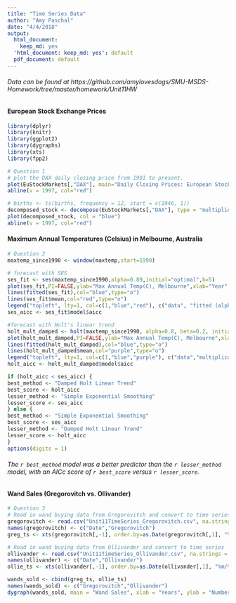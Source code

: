 ```yaml
---
title: "Time Series Data"
author: "Amy Paschal"
date: "4/4/2018"
output:
  html_document:
    keep_md: yes
  'html_document: keep_md: yes': default
  pdf_document: default
---
```


###### Data can be found at https://github.com/amylovesdogs/SMU-MSDS-Homework/tree/master/homework/Unit11HW

#### European Stock Exchange Prices
```r
library(dplyr)
library(knitr)
library(ggplot2)
library(dygraphs)
library(xts)
library(fpp2)

# Question 1
# plot the DAX daily closing price from 1991 to present.
plot(EuStockMarkets[,"DAX"], main="Daily Closing Prices: European Stock Market (German DAX)", xlab="Days (1990-Pressent)", ylab="Closing Prices (Euros)", col="blue") 
abline(v = 1997, col="red")

# births <- ts(births, frequency = 12, start = c(1946, 1))
decomposed_stock <- decompose(EuStockMarkets[,"DAX"], type = "multiplicative")
plot(decomposed_stock, col = "blue")
abline(v = 1997, col="red")
```

#### Maximum Annual Temperatures (Celsius) in Melbourne, Australia

```r
# Question 2
maxtemp_since1990 <- window(maxtemp,start=1990)

# forecast with SES
ses_fit <- ses(maxtemp_since1990,alpha=0.89,initial="optimal",h=5)
plot(ses_fit,PI=FALSE,ylab="Max Annual Temp(C), Melbourne",xlab="Year",main="Forecasting using SES",fcol="white",type="o")
lines(fitted(ses_fit),col="blue",type="o")
lines(ses_fit$mean,col="red",type="o")
legend("topleft", lty=1, col=c(1,"blue","red"), c("data", "fitted (alpha = 0.89)","forecast"),pch=1)
ses_aicc <- ses_fit$model$aicc

#forecast with Holt's linear trend
holt_mult_damped <- holt(maxtemp_since1990, alpha=0.8, beta=0.2, initial="optimal", exponential=TRUE, h=5, damped=TRUE)
plot(holt_mult_damped,PI=FALSE,ylab="Max Annual Temp(C), Melbourne",xlab="Year",main="Forecasting Using Damped Holt's Linear Trend",fcol="white",type="o")
lines(fitted(holt_mult_damped),col="blue",type="o")
lines(holt_mult_damped$mean,col="purple",type="o")
legend("topleft", lty=1, col=c(1,"blue","purple"), c("data","multiplicative damped", "multiplicative damped forecast"),pch=1)
holt_aicc <- holt_mult_damped$model$aicc

if (holt_aicc < ses_aicc) {
best_method <- "Damped Holt Linear Trend"
best_score <- holt_aicc
lesser_method <- "Simple Exponential Smoothing"
lesser_score <- ses_aicc
} else {
best_method <- "Simple Exponential Smoothing"
best_score <- ses_aicc
lesser_method <- "Damped Holt Linear Trend"
lesser_score <- holt_aicc
}
options(digits = 1)
```

###### The `r best_method` model was a better predictor than the `r lesser_method` model, with an AICc score of `r best_score` versus `r lesser_score`.

#### Wand Sales (Gregorovitch vs. Ollivander)

```r
# Question 3
# Read in wand buying data from Gregorovitch and convert to time series
gregorovitch <- read.csv("Unit11TimeSeries_Gregorovitch.csv", na.strings = "", strip.white = TRUE)
names(gregorovitch) <- c("Date","Gregorovitch")
greg_ts <- xts(gregorovitch[,-1], order.by=as.Date(gregorovitch[,1], "%m/%d/%Y"))

# Read in wand buying data from Ollivander and convert to time series
ollivander <- read.csv("Unit11TimeSeries_Ollivander.csv", na.strings = "", strip.white = TRUE)
names(ollivander) <- c("Date","Ollivander")
ollie_ts <- xts(ollivander[,-1], order.by=as.Date(ollivander[,1], "%m/%d/%Y"))

wands_sold <- cbind(greg_ts, ollie_ts)
names(wands_sold) <- c("Gregorovitch","Ollivander")
dygraph(wands_sold, main = "Wand Sales", xlab = "Years", ylab = "Number of Wands Sold") %>% dySeries("Gregorovitch", label="Gregorovitch", color="red") %>% dySeries("Ollivander", label="Ollivander", color="blue")  %>% dyLegend(show = "always", hideOnMouseOut = FALSE) %>% dyOptions(stackedGraph = TRUE) %>% dyShading(from="1995-1-1", to="1999-12-31", color="#CCEBD6") %>% dyRangeSelector() %>% dyHighlight(highlightSeriesOpts = list(strokeWidth=3))
```
